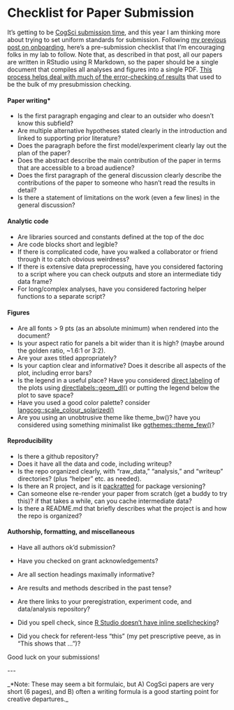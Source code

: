 # Checklist for Paper Submission {#checklist}


  
It's getting to be [CogSci submission time](http://www.cognitivesciencesociety.org/conference/cogsci2017/), and this year I am thinking more about trying to set uniform standards for submission. Following [my previous post on onboarding](http://babieslearninglanguage.blogspot.com/2017/01/onboarding.html), here's a pre-submission checklist that I'm encouraging folks in my lab to follow. Note that, as described in that post, all our papers are written in RStudio using R Markdown, so the paper should be a single document that compiles all analyses and figures into a single PDF. [This process helps deal with much of the error-checking of results](http://babieslearninglanguage.blogspot.com/2015/11/preventing-statistical-reporting-errors.html) that used to be the bulk of my presubmission checking.  
  

#### Paper writing*

*   Is the first paragraph engaging and clear to an outsider who doesn't know this subfield?
*   Are multiple alternative hypotheses stated clearly in the introduction and linked to supporting prior literature?
*   Does the paragraph before the first model/experiment clearly lay out the plan of the paper?
*   Does the abstract describe the main contribution of the paper in terms that are accessible to a broad audience?
*   Does the first paragraph of the general discussion clearly describe the contributions of the paper to someone who hasn't read the results in detail? 
*   Is there a statement of limitations on the work (even a few lines) in the general discussion?

  

#### Analytic code 

#### 

*   Are libraries sourced and constants defined at the top of the doc
*   Are code blocks short and legible?
*   If there is complicated code, have you walked a collaborator or friend through it to catch obvious weirdness?
*   If there is extensive data preprocessing, have you considered factoring to a script where you can check outputs and store an intermediate tidy data frame? 
*   For long/complex analyses, have you considered factoring helper functions to a separate script? 

  

#### Figures

*   Are all fonts > 9 pts (as an absolute minimum) when rendered into the document?
*   Is your aspect ratio for panels a bit wider than it is high? (maybe around the golden ratio, ~1.6:1 or 3:2).
*   Are your axes titled appropriately?
*   Is your caption clear and informative? Does it describe all aspects of the plot, including error bars?
*   Is the legend in a useful place? Have you considered [direct labeling](http://directlabels.r-forge.r-project.org/motivation.html) of the plots using [directlabels::geom_dl()](http://directlabels.r-forge.r-project.org/examples.html) or putting the legend below the plot to save space?
*   Have you used a good color palette? consider [langcog::scale\_colour\_solarized()](https://github.com/langcog/langcog-package)
*   Are you using an unobtrusive theme like theme_bw()? have you considered using something minimalist like [ggthemes::theme_few()](https://cran.r-project.org/web/packages/ggthemes/vignettes/ggthemes.html)?

  

#### Reproducibility

*   Is there a github repository?
*   Does it have all the data and code, including writeup? 
*   Is the repo organized clearly, with "raw_data," "analysis," and "writeup" directories? (plus "helper" etc. as needed). 
*   Is there an R project, and is it [packratted](https://rstudio.github.io/packrat/) for package versioning? 
*   Can someone else re-render your paper from scratch (get a buddy to try this)? if that takes a while, can you cache intermediate data?
*   Is there a README.md that briefly describes what the project is and how the repo is organized?

  

#### Authorship, formatting, and miscellaneous

*   Have all authors ok'd submission?
    
*   Have you checked on grant acknowledgements?
    
*   Are all section headings maximally informative?
*   Are results and methods described in the past tense?
*   Are there links to your preregistration, experiment code, and data/analysis repository?
*   Did you spell check, since [R Studio doesn't have inline spellchecking](https://support.rstudio.com/hc/en-us/community/posts/218721048-Online-spell-checking-Important-feature-request-for-Rmarkdown)?
*   Did you check for referent-less "this" (my pet prescriptive peeve, as in "This shows that ...")?

  

Good luck on your submissions!

  

\-\-\-

_*Note: These may seem a bit formulaic, but A) CogSci papers are very short (6 pages), and B) often a writing formula is a good starting point for creative departures._